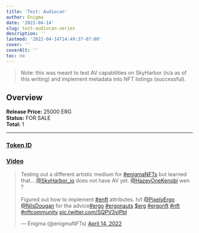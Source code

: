 ```yaml
---
title: 'Test: Audiocan'
author: Enigma
date: '2022-04-14'
slug: test-audiocan-series
description: ''
lastmod: '2022-04-14T14:49:37-07:00'
cover: ''
coverAlt: ''
toc: no
---
```


> Note: this was meant to test AV capabilities on SkyHarbor (n/a as of this writing) and implement metadata into NFT listings (successful).


## Overview

**Release Price:** 25000 ERG  
**Status:** FOR SALE  
**Total:** 1  

<hr>



### [Token ID](https://explorer.ergoplatform.com/en/token/779cb2fba4513689cc6aa1aeaac270ed6127fa41ae110774fbc9d59e7b953cda)

### [Video](https://ipfs.blockfrost.dev/ipfs/bafybeig2raqmlvbeugc2olunxla35ocbscilcotavseumtmw5s7tz5p7pa)

<blockquote class="twitter-tweet"><p lang="en" dir="ltr">Testing out a different artistic medium for <a href="https://twitter.com/hashtag/enigmaNFTs?src=hash&amp;ref_src=twsrc%5Etfw">#enigmaNFTs</a> but learned that....<a href="https://twitter.com/SkyHarbor_io?ref_src=twsrc%5Etfw">@SkyHarbor_io</a> does not have AV yet. <a href="https://twitter.com/HazeyOneKenobi?ref_src=twsrc%5Etfw">@HazeyOneKenobi</a> wen ?<br><br>Figured out how to implement <a href="https://twitter.com/hashtag/enft?src=hash&amp;ref_src=twsrc%5Etfw">#enft</a> attributes. h/t <a href="https://twitter.com/PixelyErgo?ref_src=twsrc%5Etfw">@PixelyErgo</a> <a href="https://twitter.com/NilsDougan?ref_src=twsrc%5Etfw">@NilsDougan</a> for the advice<a href="https://twitter.com/hashtag/ergo?src=hash&amp;ref_src=twsrc%5Etfw">#ergo</a> <a href="https://twitter.com/hashtag/ergonauts?src=hash&amp;ref_src=twsrc%5Etfw">#ergonauts</a> <a href="https://twitter.com/search?q=%24erg&amp;src=ctag&amp;ref_src=twsrc%5Etfw">$erg</a> <a href="https://twitter.com/hashtag/ergonft?src=hash&amp;ref_src=twsrc%5Etfw">#ergonft</a> <a href="https://twitter.com/hashtag/nft?src=hash&amp;ref_src=twsrc%5Etfw">#nft</a> <a href="https://twitter.com/hashtag/nftcommunity?src=hash&amp;ref_src=twsrc%5Etfw">#nftcommunity</a> <a href="https://t.co/SQPV3vjPbI">pic.twitter.com/SQPV3vjPbI</a></p>&mdash; Enigma (@enigmaNFTs) <a href="https://twitter.com/enigmaNFTs/status/1514598736789327873?ref_src=twsrc%5Etfw">April 14, 2022</a></blockquote> <script async src="https://platform.twitter.com/widgets.js" charset="utf-8"></script>




